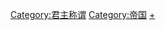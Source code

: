 {{Commonscat|Emperors}}
{{Catmore}}

[[Category:君主称谓|Category:君主称谓]]
[[Category:帝国|Category:帝国]]
[[Category:王室|+]]